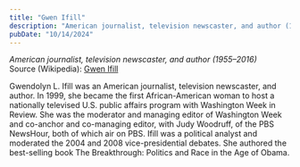 ```yaml
---
title: "Gwen Ifill"
description: "American journalist, television newscaster, and author (1955–2016)"
pubDate: "10/14/2024"
---
```


*American journalist, television newscaster, and author (1955–2016)*  
Source (Wikipedia): [Gwen Ifill][1]

Gwendolyn L. Ifill was an American journalist, television newscaster, and author. In 1999, she became the first African-American woman to host a nationally televised U.S. public affairs program with Washington Week in Review. She was the moderator and managing editor of Washington Week and co-anchor and co-managing editor, with Judy Woodruff, of the PBS NewsHour, both of which air on PBS. Ifill was a political analyst and moderated the 2004 and 2008 vice-presidential debates. She authored the best-selling book The Breakthrough: Politics and Race in the Age of Obama.

[1]: https://en.wikipedia.org/wiki/Gwen_Ifill
